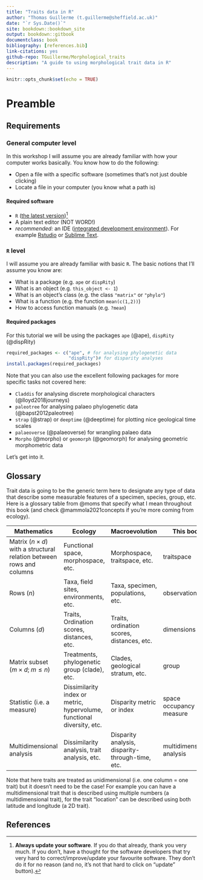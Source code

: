 ```yaml
--- 
title: "Traits data in R"
author: "Thomas Guillerme (t.guillerme@sheffield.ac.uk)"
date: "`r Sys.Date()`"
site: bookdown::bookdown_site
output: bookdown::gitbook
documentclass: book
bibliography: [references.bib]
link-citations: yes
github-repo: TGuillerme/Morphological_traits
description: "A guide to using morphological trait data in R"
---
```


```r
knitr::opts_chunk$set(echo = TRUE)
```

# Preamble

## Requirements

### General computer level

In this workshop I will assume you are already familiar with how your computer works basically. You know how to do the following:

 * Open a file with a specific software (sometimes that's not just double clicking)
 * Locate a file in your computer (you know what a path is)

#### Required software

 * `R` ([the latest version](https://cran.r-project.org/))[^1]
 * A plain text editor (NOT WORD!)
 * *recommended:* an IDE ([integrated development environment](https://en.wikipedia.org/wiki/Integrated_development_environment)). For example [Rstudio](https://posit.co/products/open-source/rstudio/) or [Sublime Text](https://www.sublimetext.com/).

[^1]: **Always update your software**. If you do that already, thank you very much. If you don't, have a thought for the software developers that try very hard to correct/improve/update your favourite software. They don't do it for no reason (and no, it's not that hard to click on "update" button). 

### `R` level

I will assume you are already familiar with basic `R`. The basic notions that I'll assume you know are:

 * What is a package (e.g. `ape` or `dispRity`)
 * What is an object (e.g. `this_object <- 1`)
 * What is an object's class (e.g. the class `"matrix"` or `"phylo"`)
 * What is a function (e.g. the function `mean(c(1,2))`)
 * How to access function manuals (e.g. `?mean`)

#### Required packages

For this tutorial we will be using the packages `ape` (@ape), `dispRity` (@dispRity)

```r
required_packages <- c("ape", # for analysing phylogenetic data
                       "dispRity")# for disparity analyses
install.packages(required_packages)
```

Note that you can also use the excellent following packages for more specific tasks not covered here:

 * `Claddis` for analysing discrete morphological characters (@lloyd2018journeys)
 * `paleotree` for analysing palaeo phylogenetic data (@bapst2012paleotree)
 * `strap` (@strap) or `deeptime` (@deeptime) for plotting nice geological time scales
 * `palaeoverse` (@palaeoverse) for wrangling palaeo data
 * `Morpho` (@morpho) or `geomorph` (@geomorph) for analysing geometric morphometric data

Let's get into it.

## Glossary

Trait data is going to be the generic term here to designate any type of data that describe some measurable features of a specimen, species, group, etc.
Here is a glossary table from @moms that specify what I mean throughout this book (and check @mammola2021concepts if you're more coming from ecology).

Mathematics | Ecology | Macroevolution | This book
--------------------|--------------------|--------------------|------------
Matrix ($n \times d$) with a structural relation between rows and columns | Functional space, morphospace, etc. | Morphospace, traitspace, etc. | traitspace
Rows (*n*) | Taxa, field sites, environments, etc. | Taxa, specimen, populations, etc. | observations
Columns (*d*) | Traits, Ordination scores, distances, etc. | Traits, ordination scores, distances, etc. | dimensions
Matrix subset ($m \times d$; $m \leq n$) | Treatments, phylogenetic group (clade), etc. | Clades, geological stratum, etc. | group
Statistic (i.e. a measure)  | Dissimilarity index or metric, hypervolume, functional diversity, etc.  | Disparity metric or index | space occupancy measure
Multidimensional analysis | Dissimilarity analysis, trait analysis, etc. | Disparity analysis, disparity-through-time, etc. | multidimensional analysis

Note that here traits are treated as unidimensional (i.e. one column = one trait) but it doesn't need to be the case!
For example you can have a multidimensional trait that is described using multiple numbers (a multidimensional trait), for the trait "location" can be described using both latitude and longitude (a 2D trait).

## References